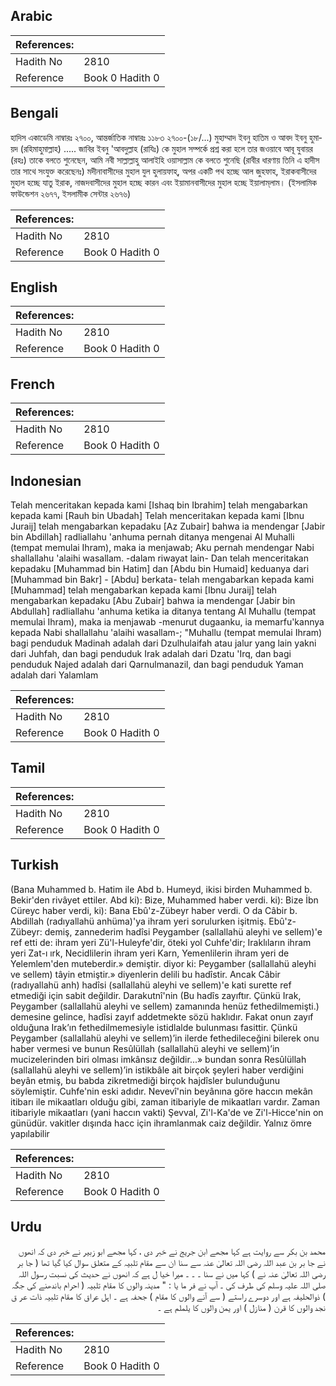 ## Arabic


<div dir="rtl" lang="ar" style={{fontSize:'larger',backgroundColor:'#f8f9fa',padding:20}}>

</div>
<div style={{backgroundColor:'#f8f9fa',padding:20, marginBottom: 10}}><table> <thead> <tr> <th>References:</th> <th></th> </tr> </thead> <tbody><tr><td>Hadith No</td><td>2810</td></tr><tr><td>Reference</td><td>Book 0 Hadith 0</td></tr></tbody></table></div>

## Bengali


<div dir="ltr" lang="bn" style={{fontSize:'larger',backgroundColor:'#f8f9fa',padding:20}}>
হাদিস একাডেমি নাম্বারঃ ২৭০০, আন্তর্জাতিক নাম্বারঃ ১১৮৩ ২৭০০-(১৮/...) মুহাম্মাদ ইবনু হাতিম ও আবদ ইবনু হুমায়দ (রহিমাহুমাল্লাহ) ..... জাবির ইবনু 'আবদুল্লাহ (রাযিঃ) কে মুহাল সম্পর্কে প্রশ্ন করা হলে তার জওয়াবে আবূ যুবায়র (রহঃ) তাকে বলতে শুনেছেন, আমি নবী সাল্লাল্লাহু আলাইহি ওয়াসাল্লাম কে বলতে শুনেছি (রাবীর ধারণায় তিনি এ হাদীস তার সাথে সংযুক্ত করেছেনঃ) মদীনাবাসীদের মুহাল যুল হুলায়ফাহ্, অপর একটি পথ হচ্ছে আল জুহফাহ, ইরাকবাসীদের মুহাল হচ্ছে যাতু ইরাক, নাজদবাসীদের মুহাল হচ্ছে কারন এবং ইয়ামানবাসীদের মুহাল হচ্ছে ইয়ালাম্‌লাম। (ইসলামিক ফাউন্ডেশন ২৬৭৭, ইসলামীক সেন্টার ২৬৭৬)
</div>
<div style={{backgroundColor:'#f8f9fa',padding:20, marginBottom: 10}}><table> <thead> <tr> <th>References:</th> <th></th> </tr> </thead> <tbody><tr><td>Hadith No</td><td>2810</td></tr><tr><td>Reference</td><td>Book 0 Hadith 0</td></tr></tbody></table></div>

## English


<div dir="ltr" lang="en" style={{fontSize:'larger',backgroundColor:'#f8f9fa',padding:20}}>

</div>
<div style={{backgroundColor:'#f8f9fa',padding:20, marginBottom: 10}}><table> <thead> <tr> <th>References:</th> <th></th> </tr> </thead> <tbody><tr><td>Hadith No</td><td>2810</td></tr><tr><td>Reference</td><td>Book 0 Hadith 0</td></tr></tbody></table></div>

## French


<div dir="ltr" lang="fr" style={{fontSize:'larger',backgroundColor:'#f8f9fa',padding:20}}>

</div>
<div style={{backgroundColor:'#f8f9fa',padding:20, marginBottom: 10}}><table> <thead> <tr> <th>References:</th> <th></th> </tr> </thead> <tbody><tr><td>Hadith No</td><td>2810</td></tr><tr><td>Reference</td><td>Book 0 Hadith 0</td></tr></tbody></table></div>

## Indonesian


<div dir="ltr" lang="id" style={{fontSize:'larger',backgroundColor:'#f8f9fa',padding:20}}>
Telah menceritakan kepada kami [Ishaq bin Ibrahim] telah mengabarkan kepada kami [Rauh bin Ubadah] Telah menceritakan kepada kami [Ibnu Juraij] telah mengabarkan kepadaku [Az Zubair] bahwa ia mendengar [Jabir bin Abdillah] radliallahu 'anhuma pernah ditanya mengenai Al Muhalli (tempat memulai Ihram), maka ia menjawab; Aku pernah mendengar Nabi shallallahu 'alaihi wasallam. -dalam riwayat lain- Dan telah menceritakan kepadaku [Muhammad bin Hatim] dan [Abdu bin Humaid] keduanya dari [Muhammad bin Bakr] - [Abdu] berkata- telah mengabarkan kepada kami [Muhammad] telah mengabarkan kepada kami [Ibnu Juraij] telah mengabarkan kepadaku [Abu Zubair] bahwa ia mendengar [Jabir bin Abdullah] radliallahu 'anhuma ketika ia ditanya tentang Al Muhallu (tempat memulai Ihram), maka ia menjawab -menurut dugaanku, ia memarfu'kannya kepada Nabi shallallahu 'alaihi wasallam-; "Muhallu (tempat memulai Ihram) bagi penduduk Madinah adalah dari Dzulhulaifah atau jalur yang lain yakni dari Juhfah, dan bagi penduduk Irak adalah dari Dzatu 'Irq, dan bagi penduduk Najed adalah dari Qarnulmanazil, dan bagi penduduk Yaman adalah dari Yalamlam
</div>
<div style={{backgroundColor:'#f8f9fa',padding:20, marginBottom: 10}}><table> <thead> <tr> <th>References:</th> <th></th> </tr> </thead> <tbody><tr><td>Hadith No</td><td>2810</td></tr><tr><td>Reference</td><td>Book 0 Hadith 0</td></tr></tbody></table></div>

## Tamil


<div dir="ltr" lang="ta" style={{fontSize:'larger',backgroundColor:'#f8f9fa',padding:20}}>

</div>
<div style={{backgroundColor:'#f8f9fa',padding:20, marginBottom: 10}}><table> <thead> <tr> <th>References:</th> <th></th> </tr> </thead> <tbody><tr><td>Hadith No</td><td>2810</td></tr><tr><td>Reference</td><td>Book 0 Hadith 0</td></tr></tbody></table></div>

## Turkish


<div dir="ltr" lang="tr" style={{fontSize:'larger',backgroundColor:'#f8f9fa',padding:20}}>
(Bana Muhammed b. Hatim ile Abd b. Humeyd, ikisi birden Muhammed b. Bekir'den rivâyet ettiler. Abd ki): Bize, Muhammed haber verdi. ki): Bize İbn Cüreyc haber verdi, ki): Bana Ebû'z-Zübeyr haber verdi. O da Câbir b. Abdillah (radıyallahü anhüma)'ya ihram yeri sorulurken işitmiş. Ebû'z-Zübeyr: demiş, zannederim hadîsi Peygamber (sallallahü aleyhi ve sellem)'e ref etti de: ihram yeri Zü'l-Huleyfe'dir, öteki yol Cuhfe'dir; Iraklıların ihram yeri Zat-ı ırk, Necidlilerin ihram yeri Karn, Yemenlilerin ihram yeri de Yelemlem'den muteberdir.» demiştir. diyor ki: Peygamber (sallallahü aleyhi ve sellem) tâyin etmiştir.» diyenlerin delili bu hadîstir. Ancak Câbir (radıyallahü anh) hadîsi (sallallahü aleyhi ve sellem)'e kati surette ref etmediği için sabit değildir. Darakutnî'nin (Bu hadîs zayıftır. Çünkü Irak, Peygamber (sallallahü aleyhi ve sellem) zamanında henüz fethedilmemişti.) demesine gelince, hadîsi zayıf addetmekte sözü haklıdır. Fakat onun zayıf olduğuna Irak’ın fethedilmemesiyle istidlalde bulunması fasittir. Çünkü Peygamber (sallallahü aleyhi ve sellem)’in ilerde fethedileceğini bilerek onu haber vermesi ve bunun Resûlüllah (sallallahü aleyhi ve sellem)’in mucizelerinden biri olması imkânsız değildir...» bundan sonra Resûlüllah (sallallahü aleyhi ve sellem)’in istikbâle ait birçok şeyleri haber verdiğini beyân etmiş, bu babda zikretmediği birçok hajdîsler bulunduğunu söylemiştir. Cuhfe'nin eski adıdır. Nevevî'nin beyânına göre haccın mekân itibarı ile mikaatları olduğu gibi, zaman itibariyle de mikaatları vardır. Zaman itibariyle mikaatları (yani haccın vakti) Şevval, Zi'l-Ka'de ve Zi'l-Hicce'nin on günüdür. vakitler dışında hacc için ihramlanmak caiz değildir. Yalnız ömre yapılabilir
</div>
<div style={{backgroundColor:'#f8f9fa',padding:20, marginBottom: 10}}><table> <thead> <tr> <th>References:</th> <th></th> </tr> </thead> <tbody><tr><td>Hadith No</td><td>2810</td></tr><tr><td>Reference</td><td>Book 0 Hadith 0</td></tr></tbody></table></div>

## Urdu


<div dir="rtl" lang="ur" style={{fontSize:'larger',backgroundColor:'#f8f9fa',padding:20}}>
محمد بن بکر سے روایت ہے کہا مجھے ابن جریج نے خبر دی ، کہا مجھے ابو زبیر نے خبر دی کہ انھوں نے جا بر بن عبد اللہ رضی اللہ تعالیٰ عنہ سے سنا ان سے مقام تلبیہ کے متعلق سوال کیا گیا تھا ( جا بر رضی اللہ تعالیٰ عنہ نے ) کہا میں نے سنا ۔ ۔ ۔ میرا خیا ل ہے کہ انھوں نے حدیث کی نسبت رسول اللہ صلی اللہ علیہ وسلم کی طرف کی ۔ آپ نے فر ما یا : " مدینہ والوں کا مقام تلبیہ ( احرام باندھنے کی جگہ ) ذوالحلیفہ ہے اور دوسرے راستے ( سے آنے والوں کا مقام ) جحفہ ہے ۔ اہل عراق کا مقام تلبیہ ذات عر ق نجد والوں کا قرن ( منازل ) اور یمن والوں کا یلملم ہے ۔
</div>
<div style={{backgroundColor:'#f8f9fa',padding:20, marginBottom: 10}}><table> <thead> <tr> <th>References:</th> <th></th> </tr> </thead> <tbody><tr><td>Hadith No</td><td>2810</td></tr><tr><td>Reference</td><td>Book 0 Hadith 0</td></tr></tbody></table></div>